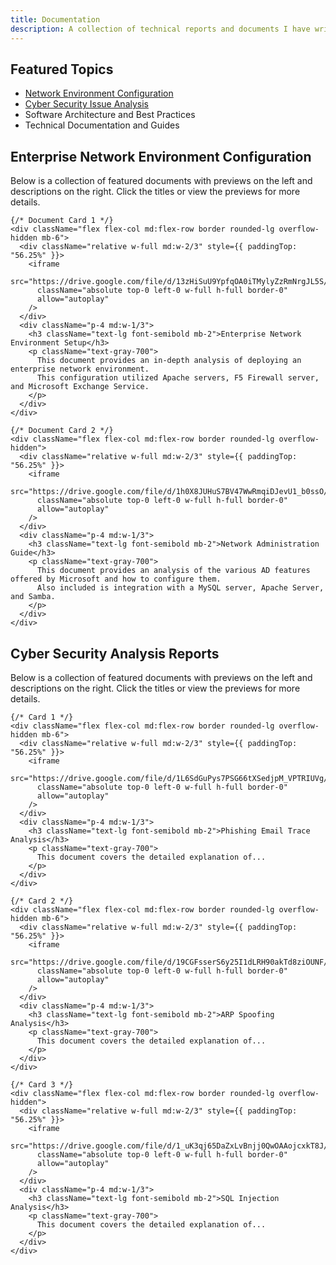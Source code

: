 ```yaml
---
title: Documentation
description: A collection of technical reports and documents I have written throughout my academic career
---
```


## Featured Topics

- [Network Environment Configuration](#network-section)
- [Cyber Security Issue Analysis](#cysc-section)
- Software Architecture and Best Practices
- Technical Documentation and Guides

<section id="network-section" className="space-y-8">
  <div className="mb-6">
    <h2 className="text-2xl font-bold mb-2">Enterprise Network Environment Configuration</h2>
    <p className="text-gray-600 mb-4">
      Below is a collection of featured documents with previews on the left and descriptions on the right.  
      Click the titles or view the previews for more details.
    </p>

    {/* Document Card 1 */}
    <div className="flex flex-col md:flex-row border rounded-lg overflow-hidden mb-6">
      <div className="relative w-full md:w-2/3" style={{ paddingTop: "56.25%" }}>
        <iframe
          src="https://drive.google.com/file/d/13zHiSuU9YpfqOA0iTMylyZzRmNrgJL5S/preview"
          className="absolute top-0 left-0 w-full h-full border-0"
          allow="autoplay"
        />
      </div>
      <div className="p-4 md:w-1/3">
        <h3 className="text-lg font-semibold mb-2">Enterprise Network Environment Setup</h3>
        <p className="text-gray-700">
          This document provides an in-depth analysis of deploying an enterprise network environment. 
          This configuration utilized Apache servers, F5 Firewall server, and Microsoft Exchange Service.
        </p>
      </div>
    </div>

    {/* Document Card 2 */}
    <div className="flex flex-col md:flex-row border rounded-lg overflow-hidden">
      <div className="relative w-full md:w-2/3" style={{ paddingTop: "56.25%" }}>
        <iframe
          src="https://drive.google.com/file/d/1h0X8JUHuS7BV47WwRmqiDJevU1_b0ssO/preview"
          className="absolute top-0 left-0 w-full h-full border-0"
          allow="autoplay"
        />
      </div>
      <div className="p-4 md:w-1/3">
        <h3 className="text-lg font-semibold mb-2">Network Administration Guide</h3>
        <p className="text-gray-700">
          This document provides an analysis of the various AD features offered by Microsoft and how to configure them.
          Also included is integration with a MySQL server, Apache Server, and Samba.
        </p>
      </div>
    </div>
  </div>
</section>

<section id="cysc-section" className="space-y-8">
  <div className="mb-6">
    <h2 className="text-2xl font-bold mb-2">Cyber Security Analysis Reports</h2>
    <p className="text-gray-600 mb-4">
      Below is a collection of featured documents with previews on the left and descriptions on the right.  
      Click the titles or view the previews for more details.
    </p>

    {/* Card 1 */}
    <div className="flex flex-col md:flex-row border rounded-lg overflow-hidden mb-6">
      <div className="relative w-full md:w-2/3" style={{ paddingTop: "56.25%" }}>
        <iframe
          src="https://drive.google.com/file/d/1L6SdGuPys7PSG66tXSedjpM_VPTRIUVg/preview"
          className="absolute top-0 left-0 w-full h-full border-0"
          allow="autoplay"
        />
      </div>
      <div className="p-4 md:w-1/3">
        <h3 className="text-lg font-semibold mb-2">Phishing Email Trace Analysis</h3>
        <p className="text-gray-700">
          This document covers the detailed explanation of...
        </p>
      </div>
    </div>

    {/* Card 2 */}
    <div className="flex flex-col md:flex-row border rounded-lg overflow-hidden mb-6">
      <div className="relative w-full md:w-2/3" style={{ paddingTop: "56.25%" }}>
        <iframe
          src="https://drive.google.com/file/d/19CGFsserS6y25I1dLRH90akTd8ziOUNF/preview"
          className="absolute top-0 left-0 w-full h-full border-0"
          allow="autoplay"
        />
      </div>
      <div className="p-4 md:w-1/3">
        <h3 className="text-lg font-semibold mb-2">ARP Spoofing Analysis</h3>
        <p className="text-gray-700">
          This document covers the detailed explanation of...
        </p>
      </div>
    </div>

    {/* Card 3 */}
    <div className="flex flex-col md:flex-row border rounded-lg overflow-hidden">
      <div className="relative w-full md:w-2/3" style={{ paddingTop: "56.25%" }}>
        <iframe
          src="https://drive.google.com/file/d/1_uK3qj65DaZxLvBnjj0QwOAAojcxkT8J/preview"
          className="absolute top-0 left-0 w-full h-full border-0"
          allow="autoplay"
        />
      </div>
      <div className="p-4 md:w-1/3">
        <h3 className="text-lg font-semibold mb-2">SQL Injection Analysis</h3>
        <p className="text-gray-700">
          This document covers the detailed explanation of...
        </p>
      </div>
    </div>
  </div>
</section>
